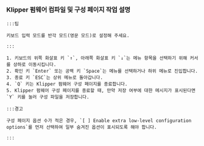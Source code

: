 ### Klipper 펌웨어 컴파일 및 구성 페이지 작업 설명

    :::팁

    키보드 입력 모드를 반각 모드(영문 모드)로 설정해 주세요.

    :::

    1. 키보드의 위쪽 화살표 키 `↑`, 아래쪽 화살표 키 `↓`는 메뉴 항목을 선택하기 위해 커서를 상하로 이동시킵니다.
    2. 확인 키 `Enter` 또는 공백 키 `Space`는 메뉴를 선택하거나 하위 메뉴로 진입합니다.
    3. 종료 키 `ESC`는 상위 메뉴로 돌아갑니다.
    4. `Q` 키는 Klipper 펌웨어 구성 페이지를 종료합니다.
    5. Klipper 펌웨어 구성 페이지를 종료할 때, 만약 저장 여부에 대한 메시지가 표시된다면 `Y` 키를 눌러 구성 파일을 저장합니다.

    :::경고

    구성 페이지 옵션 수가 적은 경우, `[ ] Enable extra low-level configuration options`를 먼저 선택하여 일부 숨겨진 옵션이 표시되도록 해야 합니다.

    :::
